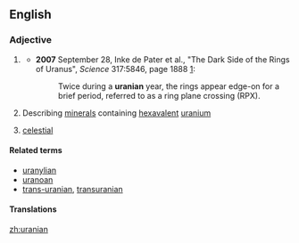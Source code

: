 ==English==

===Adjective===
{{en-adj|-}}

# {{astronomy}} {{alternative capitalization of|Uranian}}
#*'''2007''' September 28, Inke de Pater et al., "The Dark Side of the Rings of Uranus", ''Science'' 317:5846, page 1888 [http://www.sciencemag.org/cgi/content/full/317/5846/1888]:
#*:Twice during a '''uranian''' year, the rings appear edge-on for a brief period, referred to as a ring plane crossing (RPX).
#{{mineralogy}} Describing [[mineral]]s containing [[hexavalent]] [[uranium]]
#{{dated}} [[celestial]]

====Related terms====
*[[uranylian]]
*[[uranoan]]
*[[trans-uranian]], [[transuranian]]

====Translations====
{{trans-see|Uranian}}

{{trans-top|describing minerals containing hexavalent uranium}}
{{trans-mid}}
{{trans-bottom}}

[[zh:uranian]]